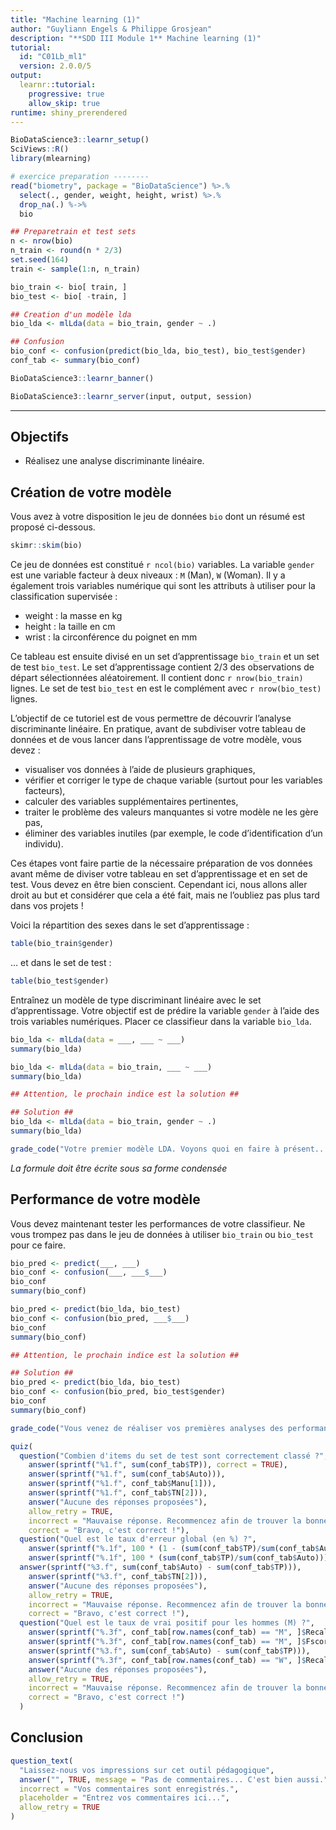 ```yaml
---
title: "Machine learning (1)"
author: "Guyliann Engels & Philippe Grosjean"
description: "**SDD III Module 1** Machine learning (1)"
tutorial:
  id: "C01Lb_ml1"
  version: 2.0.0/5
output:
  learnr::tutorial:
    progressive: true
    allow_skip: true
runtime: shiny_prerendered
---
```


```r
BioDataScience3::learnr_setup()
SciViews::R()
library(mlearning)

# exercice preparation --------
read("biometry", package = "BioDataScience") %>.%
  select(., gender, weight, height, wrist) %>.%
  drop_na(.) %->%
  bio

## Preparetrain et test sets
n <- nrow(bio)
n_train <- round(n * 2/3)
set.seed(164)
train <- sample(1:n, n_train)

bio_train <- bio[ train, ]
bio_test <- bio[ -train, ]

## Creation d'un modèle lda
bio_lda <- mlLda(data = bio_train, gender ~ .)

## Confusion 
bio_conf <- confusion(predict(bio_lda, bio_test), bio_test$gender)
conf_tab <- summary(bio_conf)
```

```r
BioDataScience3::learnr_banner()
```

```r
BioDataScience3::learnr_server(input, output, session)
```

------------------------------------------------------------------------

## Objectifs

-   Réalisez une analyse discriminante linéaire.

## Création de votre modèle

Vous avez à votre disposition le jeu de données `bio` dont un résumé est proposé ci-dessous.

```r
skimr::skim(bio)
```

Ce jeu de données est constitué `r ncol(bio)` variables. La variable `gender` est une variable facteur à deux niveaux : `M` (Man), `W` (Woman). Il y a également trois variables numérique qui sont les attributs à utiliser pour la classification supervisée :

-   weight : la masse en kg
-   height : la taille en cm
-   wrist : la circonférence du poignet en mm

Ce tableau est ensuite divisé en un set d'apprentissage `bio_train` et un set de test `bio_test`. Le set d'apprentissage contient 2/3 des observations de départ sélectionnées aléatoirement. Il contient donc `r nrow(bio_train)` lignes. Le set de test `bio_test` en est le complément avec `r nrow(bio_test)` lignes.

L'objectif de ce tutoriel est de vous permettre de découvrir l'analyse discriminante linéaire. En pratique, avant de subdiviser votre tableau de données et de vous lancer dans l'apprentissage de votre modèle, vous devez :

-   visualiser vos données à l'aide de plusieurs graphiques,
-   vérifier et corriger le type de chaque variable (surtout pour les variables facteurs),
-   calculer des variables supplémentaires pertinentes,
-   traiter le problème des valeurs manquantes si votre modèle ne les gère pas,
-   éliminer des variables inutiles (par exemple, le code d'identification d'un individu).

Ces étapes vont faire partie de la nécessaire préparation de vos données avant même de diviser votre tableau en set d'apprentissage et en set de test. Vous devez en être bien conscient. Cependant ici, nous allons aller droit au but et considérer que cela a été fait, mais ne l'oubliez pas plus tard dans vos projets !

Voici la répartition des sexes dans le set d'apprentissage :

```r
table(bio_train$gender)
```

... et dans le set de test :

```r
table(bio_test$gender)
```

Entraînez un modèle de type discriminant linéaire avec le set d'apprentissage. Votre objectif est de prédire la variable `gender` à l'aide des trois variables numériques. Placer ce classifieur dans la variable `bio_lda`.

```r
bio_lda <- mlLda(data = ___, ___ ~ ___)
summary(bio_lda)
```

```r
bio_lda <- mlLda(data = bio_train, ___ ~ ___)
summary(bio_lda)

## Attention, le prochain indice est la solution ##
```

```r
## Solution ##
bio_lda <- mlLda(data = bio_train, gender ~ .)
summary(bio_lda)
```

```r
grade_code("Votre premier modèle LDA. Voyons quoi en faire à présent...")
```

*La formule doit être écrite sous sa forme condensée*

## Performance de votre modèle

Vous devez maintenant tester les performances de votre classifieur. Ne vous trompez pas dans le jeu de données à utiliser `bio_train` ou `bio_test` pour ce faire.

```r
bio_pred <- predict(___, ___)
bio_conf <- confusion(___, ___$___)
bio_conf
summary(bio_conf)
```

```r
bio_pred <- predict(bio_lda, bio_test)
bio_conf <- confusion(bio_pred, ___$___)
bio_conf
summary(bio_conf)

## Attention, le prochain indice est la solution ##
```

```r
## Solution ##
bio_pred <- predict(bio_lda, bio_test)
bio_conf <- confusion(bio_pred, bio_test$gender)
bio_conf
summary(bio_conf)
```

```r
grade_code("Vous venez de réaliser vos premières analyses des performances d'un classifieur. Prenez un peu de temps pour analyser votre matrice de confusion et les métriques qui en découlent et répondez aux questions suivantes.")
```

```r
quiz(
  question("Combien d'items du set de test sont correctement classé ?",
    answer(sprintf("%1.f", sum(conf_tab$TP)), correct = TRUE),
    answer(sprintf("%1.f", sum(conf_tab$Auto))),
    answer(sprintf("%1.f", conf_tab$Manu[1])),
    answer(sprintf("%1.f", conf_tab$TN[2])),
    answer("Aucune des réponses proposées"),
    allow_retry = TRUE,
    incorrect = "Mauvaise réponse. Recommencez afin de trouver la bonne réponse",
    correct = "Bravo, c'est correct !"),
  question("Quel est le taux d'erreur global (en %) ?",
    answer(sprintf("%.1f", 100 * (1 - (sum(conf_tab$TP)/sum(conf_tab$Auto)))), correct = TRUE),
    answer(sprintf("%.1f", 100 * (sum(conf_tab$TP)/sum(conf_tab$Auto)))),
  answer(sprintf("%3.f", sum(conf_tab$Auto) - sum(conf_tab$TP))),
    answer(sprintf("%3.f", conf_tab$TN[2])),
    answer("Aucune des réponses proposées"),
    allow_retry = TRUE,
    incorrect = "Mauvaise réponse. Recommencez afin de trouver la bonne réponse",
    correct = "Bravo, c'est correct !"),
  question("Quel est le taux de vrai positif pour les hommes (M) ?",
    answer(sprintf("%.3f", conf_tab[row.names(conf_tab) == "M", ]$Recall), correct = TRUE),
    answer(sprintf("%.3f", conf_tab[row.names(conf_tab) == "M", ]$Fscore)),
    answer(sprintf("%3.f", sum(conf_tab$Auto) - sum(conf_tab$TP))),
    answer(sprintf("%.3f", conf_tab[row.names(conf_tab) == "W", ]$Recall)),
    answer("Aucune des réponses proposées"),
    allow_retry = TRUE,
    incorrect = "Mauvaise réponse. Recommencez afin de trouver la bonne réponse",
    correct = "Bravo, c'est correct !")
  )
```

## Conclusion

```r
question_text(
  "Laissez-nous vos impressions sur cet outil pédagogique",
  answer("", TRUE, message = "Pas de commentaires... C'est bien aussi."),
  incorrect = "Vos commentaires sont enregistrés.",
  placeholder = "Entrez vos commentaires ici...",
  allow_retry = TRUE
)
```
